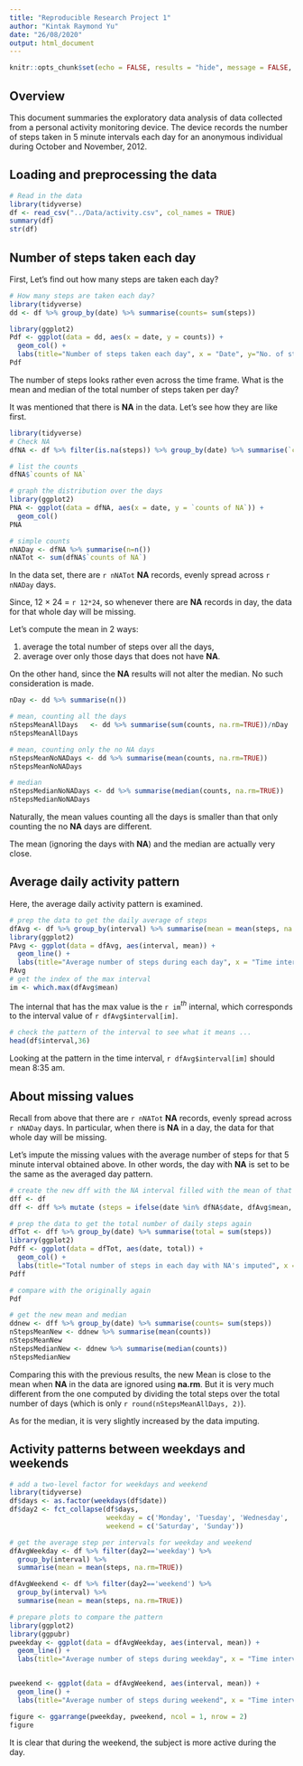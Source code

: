 ```yaml
---
title: "Reproducible Research Project 1"
author: "Kintak Raymond Yu"
date: "26/08/2020"
output: html_document
---
```


```r
knitr::opts_chunk$set(echo = FALSE, results = "hide", message = FALSE, warning = FALSE)
```

## Overview 

This document summaries the exploratory data analysis of data collected from a personal activity monitoring device. 
The device records the number of steps taken in 5 minute intervals each day for an anonymous individual during October and November, 2012.

## Loading and preprocessing the data
```r
# Read in the data
library(tidyverse)
df <- read_csv("../Data/activity.csv", col_names = TRUE)
summary(df)
str(df)
```


## Number of steps taken each day
First, Let's find out how many steps are taken each day?

```r
# How many steps are taken each day? 
library(tidyverse)
dd <- df %>% group_by(date) %>% summarise(counts= sum(steps))

library(ggplot2)
Pdf <- ggplot(data = dd, aes(x = date, y = counts)) +
  geom_col() +
  labs(title="Number of steps taken each day", x = "Date", y="No. of steps")
Pdf

```

The number of steps looks rather even across the time frame. What is the mean and median of the total number of steps taken per day?

It was mentioned that there is __NA__ in the data. Let's see how they are like first.

```r
library(tidyverse)
# Check NA
dfNA <- df %>% filter(is.na(steps)) %>% group_by(date) %>% summarise(`counts of NA` = n())

# list the counts
dfNA$`counts of NA`

# graph the distribution over the days
library(ggplot2)
PNA <- ggplot(data = dfNA, aes(x = date, y = `counts of NA`)) +
  geom_col()
PNA

# simple counts
nNADay <- dfNA %>% summarise(n=n())
nNATot <- sum(dfNA$`counts of NA`)
```

In the data set, there are `r nNATot` __NA__ records, evenly spread across `r nNADay` days. 

Since, 12 $\times$ 24 = `r 12*24`, so whenever there are __NA__ records in day, the data for that whole day will be missing.

Let's compute the mean in 2 ways: 

1) average the total number of steps over all the days,
2) average over only those days that does not have __NA__.

On the other hand, since the __NA__ results will not alter the median.
No such consideration is made.

```r
nDay <- dd %>% summarise(n())

# mean, counting all the days
nStepsMeanAllDays   <- dd %>% summarise(sum(counts, na.rm=TRUE))/nDay
nStepsMeanAllDays

# mean, counting only the no NA days
nStepsMeanNoNADays <- dd %>% summarise(mean(counts, na.rm=TRUE))
nStepsMeanNoNADays

# median
nStepsMedianNoNADays <- dd %>% summarise(median(counts, na.rm=TRUE))
nStepsMedianNoNADays
```

Naturally, the mean values counting all the days is smaller than that only counting the no __NA__ days are different.

The mean (ignoring the days with __NA__) and the median are actually very close.

## Average daily activity pattern

Here, the average daily activity pattern is examined.
```r
# prep the data to get the daily average of steps
dfAvg <- df %>% group_by(interval) %>% summarise(mean = mean(steps, na.rm=TRUE))
library(ggplot2)
PAvg <- ggplot(data = dfAvg, aes(interval, mean)) +
  geom_line() + 
  labs(title="Average number of steps during each day", x = "Time interval in a day", y="Avg. no. of steps")
PAvg
# get the index of the max interval
im <- which.max(dfAvg$mean)

```

The internal that has the max value is the `r im`$^{th}$ internal, which corresponds to the interval value of `r dfAvg$interval[im]`.

```r
# check the pattern of the interval to see what it means ...
head(df$interval,36)
```
Looking at the pattern in the time interval, `r dfAvg$interval[im]` should mean 8:35 am. 

## About missing values
Recall from above that there are `r nNATot` __NA__ records, evenly spread across `r nNADay` days.
In particular, when there is __NA__ in a day, the data for that whole day will be missing. 

Let's impute the missing values with the average number of steps for that 5 minute interval obtained above.
In other words, the day with __NA__ is set to be the same as the averaged day pattern.

```r
# create the new dff with the NA interval filled with the mean of that interval
dff <- df
dff <- dff %>% mutate (steps = ifelse(date %in% dfNA$date, dfAvg$mean, steps))
```

```r
# prep the data to get the total number of daily steps again
dfTot <- dff %>% group_by(date) %>% summarise(total = sum(steps))
library(ggplot2)
Pdff <- ggplot(data = dfTot, aes(date, total)) +
  geom_col() + 
  labs(title="Total number of steps in each day with NA's imputed", x = "Date", y="Total no. of steps")
Pdff
```

```r
# compare with the originally again
Pdf
```

```r
# get the new mean and median
ddnew <- dff %>% group_by(date) %>% summarise(counts= sum(steps)) 
nStepsMeanNew <- ddnew %>% summarise(mean(counts))
nStepsMeanNew
nStepsMedianNew <- ddnew %>% summarise(median(counts))
nStepsMedianNew
```
Comparing this with the previous results, the new Mean is close to the mean when __NA__ in the data are ignored using __na.rm__. 
But it is very much different from the one computed by dividing the total steps over the total number of days (which is only `r round(nStepsMeanAllDays, 2)`).

As for the median, it is very slightly increased by the data imputing.

## Activity patterns between weekdays and weekends
```r
# add a two-level factor for weekdays and weekend
library(tidyverse)
df$days <- as.factor(weekdays(df$date))
df$day2 <- fct_collapse(df$days, 
                        weekday = c('Monday', 'Tuesday', 'Wednesday', 'Thursday', 'Friday'),
                        weekend = c('Saturday', 'Sunday'))

# get the average step per intervals for weekday and weekend
dfAvgWeekday <- df %>% filter(day2=='weekday') %>% 
  group_by(interval) %>% 
  summarise(mean = mean(steps, na.rm=TRUE))

dfAvgWeekend <- df %>% filter(day2=='weekend') %>% 
  group_by(interval) %>% 
  summarise(mean = mean(steps, na.rm=TRUE))

# prepare plots to compare the pattern
library(ggplot2)
library(ggpubr)
pweekday <- ggplot(data = dfAvgWeekday, aes(interval, mean)) +
  geom_line() + 
  labs(title="Average number of steps during weekday", x = "Time interval in a day", y="Avg. no. of steps")


pweekend <- ggplot(data = dfAvgWeekend, aes(interval, mean)) +
  geom_line() + 
  labs(title="Average number of steps during weekend", x = "Time interval in a day", y="Avg. no. of steps")

figure <- ggarrange(pweekday, pweekend, ncol = 1, nrow = 2)
figure

```

It is clear that during the weekend, the subject is more active during the day.
